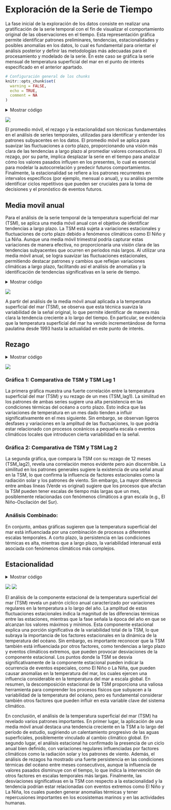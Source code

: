 # Exploración de la Serie de Tiempo

La fase inicial de la exploración de los datos consiste en realizar una gratificación de la serie temporal con el fin de visualizar el comportamiento original de las observaciones en el tiempo. Esta representación gráfica permite identificar patrones preliminares, tendencias, estacionalidades y posibles anomalías en los datos, lo cual es fundamental para orientar el análisis posterior y definir las metodologías más adecuadas para el procesamiento y modelado de la serie. En este caso se gráfica la serie mensual de temperatura superficial del mar en el punto de interés especificado en el anterior apartado.

```r
# Configuración general de los chunks
knitr::opts_chunk$set(
  warning = FALSE,  
  echo = TRUE,      
  comment = NA      
)
```

<details>
<summary>Mostrar código</summary>
```r
suppressPackageStartupMessages({
library(ncdf4)
library(tidyverse)
library(dplyr)
library(lubridate)
library(ggplot2)

})
archivo_nc <- nc_open ("C:/Users/lvasquez/OneDrive - PUJ Cali/2024_2/Series_de_tiempo/Unidad_1/Act_Bookdown/Series_tiempo_bookdown/Datos/cmems_mod_glo_phy_my_0.083deg_P1M-m_1729290245365.nc")

# Extracción de variables de interés
tsm <- ncvar_get(archivo_nc, "thetao")
tiempo <- ncvar_get(archivo_nc, "time")
latitud <- ncvar_get(archivo_nc, "latitude")
longitud <- ncvar_get(archivo_nc, "longitude")

# Creacion de dataframe 
df_tsm <- data.frame(
  tiempo = as.POSIXct(tiempo, origin = "1970-01-01", tz = "UTC"),
  latitud = rep(latitud, each = length(longitud)),
  longitud = rep(longitud, length(latitud)),
  tsm = as.vector(tsm)
)

# Grafica exploratoria inicial
df_tsm$Date <- as.Date(df_tsm$tiempo, origin = "1970-01-01")

# Graficar
ggplot(df_tsm, aes(x = Date, y = tsm)) +
  geom_line(color = "blue") +
  labs(title = "Serie Temporal Original de Temperatura Superficial del Mar", 
       x = "Fecha", y = "Temperatura (°C)") +
  scale_x_date(date_breaks = "5 years", date_labels = "%Y") +
  theme(plot.title = element_text(hjust = 0.5))
```
</details>

![](_main_files/figure-html/explorar-1.png)

El promedio móvil, el rezago y la estacionalidad son técnicas fundamentales en el análisis de series temporales, utilizadas para identificar y entender los patrones subyacentes en los datos. El promedio móvil se aplica para suavizar las fluctuaciones a corto plazo, proporcionando una visión más clara de las tendencias a largo plazo al promediar valores consecutivos. El rezago, por su parte, implica desplazar la serie en el tiempo para analizar cómo los valores pasados influyen en los presentes, lo cual es esencial para modelar la autocorrelación y predecir futuros comportamientos. Finalmente, la estacionalidad se refiere a los patrones recurrentes en intervalos específicos (por ejemplo, mensual o anual), y su análisis permite identificar ciclos repetitivos que pueden ser cruciales para la toma de decisiones y el pronóstico de eventos futuros.


## Media movil anual

Para el análisis de la serie temporal de la temperatura superficial del mar (TSM), se aplica una media móvil anual con el objetivo de identificar tendencias a largo plazo. La TSM está sujeta a variaciones estacionales y fluctuaciones de corto plazo debido a fenómenos climáticos como El Niño y La Niña. Aunque una media móvil trimestral podría capturar estas variaciones de manera efectiva, no proporcionaría una visión clara de las tendencias subyacentes que ocurren en periodos más largos. Al utilizar una media móvil anual, se logra suavizar las fluctuaciones estacionales, permitiendo destacar patrones y cambios que reflejan variaciones climáticas a largo plazo, facilitando así el análisis de anomalías y la identificación de tendencias significativas en la serie de tiempo.


<details>
<summary>Mostrar código</summary>
```r

suppressPackageStartupMessages({
library(dplyr)
library(zoo)
})

# Calcular la media móvil de 12 meses
df_tsm$mov_avg_tsm <- rollmean(df_tsm$tsm, k = 12, fill = NA, align = "right")

# Filtrar el dataframe para mostrar solo los meses donde hay una media móvil
df_mov_avg <- df_tsm %>% filter(!is.na(mov_avg_tsm))

# Mostrar el dataframe resultante
#print(df_tsm)

# Crear un gráfico de la serie temporal y la media móvil
ggplot(df_tsm, aes(x = Date)) +
  geom_line(aes(y = tsm), color = "blue", alpha = 0.5) +
  geom_line(aes(y = mov_avg_tsm), color = "red") +
  labs(title = "TSM y Media Móvil de 12 Meses",
       x = "Fecha",
       y = "TSM",
       caption = "Línea azul: TSM; Línea roja: Media Móvil de 12 Meses") +
  scale_x_date(date_breaks = "5 years", date_labels = "%Y") +
  theme_minimal() +
  theme(plot.title = element_text(hjust = 0.5),
        plot.caption = element_text(hjust = 0.5))


```
</details>

![](_main_files/figure-html/mmovil-1.png)

A partir del análisis de la media móvil anual aplicada a la temperatura superficial del mar (TSM), se observa que esta técnica suaviza la variabilidad de la señal original, lo que permite identificar de manera más clara la tendencia creciente a lo largo del tiempo. En particular, se evidencia que la temperatura superficial del mar ha venido incrementándose de forma paulatina desde 1993 hasta la actualidad en este punto de interés.

## Rezago

<details>
<summary>Mostrar código</summary>
```r

library(dplyr)
library(ggplot2)
library(tidyr)
library(patchwork)

# Crear columnas de rezagos en el dataframe
df_tsm <- df_tsm %>%
  mutate(TSM_lag1 = lag(tsm, n = 1),
         TSM_lag2 = lag(tsm, n = 12))
         

# Eliminar filas con valores NA 
df_lag <- na.omit(df_tsm)

# Convertir a formato largo
df_long <- df_lag %>%
  pivot_longer(cols = c(tsm, TSM_lag1, TSM_lag2), 
               names_to = "Lag", 
               values_to = "Value")

# Gráfico 1: TSM y TSM_lag1
plot1 <- ggplot(df_long %>% filter(Lag %in% c("tsm", "TSM_lag1")), aes(x = Date)) + 
  geom_line(aes(y = Value, color = Lag)) +
  labs(title = "Comparativa de TSM y TSM Lag 1",
       x = "Fecha",
       y = "Temperatura Superficial del Mar") +
  scale_color_manual(values = c("blue", "red")) +
  scale_x_date(date_breaks = "5 years", date_labels = "%Y") +
  theme_minimal() +
  theme(plot.title = element_text(hjust = 0.5))

# Gráfico 2: TSM y TSM_lag2
plot2 <- ggplot(df_long %>% filter(Lag %in% c("tsm", "TSM_lag2")), aes(x = Date)) +  
  geom_line(aes(y = Value, color = Lag)) +
  labs(title = "Comparativa de TSM y TSM Lag 2",
       x = "Fecha",
       y = "Temperatura Superficial del Mar") +
  scale_color_manual(values = c("blue", "green")) +
  scale_x_date(date_breaks = "5 years", date_labels = "%Y") +
  theme_minimal() +
  theme(plot.title = element_text(hjust = 0.5))

# Combinar los gráficos en un solo layout
combined_plot <- plot1 / plot2
combined_plot

```
</details>

![](_main_files/figure-html/lag-1.png)

### Gráfica 1: Comparativa de TSM y TSM Lag 1

La primera gráfica muestra una fuerte correlación entre la temperatura superficial del mar (TSM) y su rezago de un mes (TSM_lag1). La similitud en los patrones de ambas series sugiere una alta persistencia en las condiciones térmicas del océano a corto plazo. Esto indica que las variaciones de temperatura en un mes dado tienden a influir significativamente en el mes siguiente. Sin embargo, se observan ligeros desfases y variaciones en la amplitud de las fluctuaciones, lo que podría estar relacionado con procesos oceánicos a pequeña escala o eventos climáticos locales que introducen cierta variabilidad en la señal.

### Gráfica 2: Comparativa de TSM y TSM Lag 2

La segunda gráfica, que compara la TSM con su rezago de 12 meses (TSM_lag2), revela una correlación menos evidente pero aún discernible. La similitud en los patrones generales sugiere la existencia de una señal anual en la TSM, lo que confirma la influencia de factores estacionales como la radiación solar y los patrones de viento. Sin embargo, La mayor diferencia entre ambas líneas (Verde vs original) sugiere que los procesos que afectan la TSM pueden tener escalas de tiempo más largas que un mes, posiblemente relacionadas con fenómenos climáticos a gran escala (e.g., El Niño-Oscilación del Sur).

### Análisis Combinado:

En conjunto, ambas gráficas sugieren que la temperatura superficial del mar está influenciada por una combinación de procesos a diferentes escalas temporales. A corto plazo, la persistencia en las condiciones térmicas es alta, mientras que a largo plazo, la variabilidad interanual está asociada con fenómenos climáticos más complejos.

## Estacionalidad 

<details>
<summary>Mostrar código</summary>
```r

# Convertir la columna TSM a un objeto de serie temporal
tsm_ts <- ts(df_tsm$tsm, start = c(year(min(df_tsm$Date)), month(min(df_tsm$Date))), frequency = 12)  

# Descomposición de la serie
decomposed <- decompose(tsm_ts)

# Mostrar los componentes
plot(decomposed)

# Convertir los componentes a un dataframe
seasonal_df <- data.frame(fecha = df_tsm$Date,
                           TSM = df_tsm$tsm,
                           Seasonal = decomposed$seasonal) 

# Calcular la media de la TSM
mean_tsm <- mean(df_lag$tsm, na.rm = TRUE)
# Ajustar la componente estacional
seasonal_df$seasonal_adjusted <- seasonal_df$Seasonal + mean_tsm

# Gráfico de TSM y Estacionalidad
ggplot(seasonal_df, aes(x = fecha)) +
  geom_line(aes(y = TSM, color = "TSM")) +
  geom_line(aes(y = seasonal_adjusted, color = "Componente Estacional")) +
  labs(title = "Temperatura Superficial del Mar y su Componente Estacional",
       x = "Fecha",
       y = "Temperatura Superficial del Mar") +
  scale_color_manual(values = c("blue", "red")) +
   scale_x_date(date_breaks = "5 years", date_labels = "%Y") +
  theme_minimal() +
  theme(plot.title = element_text(hjust = 0.5))
```
</details>

![](_main_files/figure-html/estacionalidad-1.png)
![](_main_files/figure-html/estacionalidad-2.png)

El análisis de la componente estacional de la temperatura superficial del mar (TSM) revela un patrón cíclico anual caracterizado por variaciones regulares en la temperatura a lo largo del año. La amplitud de estas fluctuaciones estacionales indica la magnitud de las diferencias térmicas entre las estaciones, mientras que la fase señala la época del año en que se alcanzan los valores máximos y mínimos. Esta componente estacional explica una porción significativa de la variabilidad total de la TSM, lo que subraya la importancia de los factores estacionales en la dinámica de la temperatura del océano. Sin embargo, es importante reconocer que la TSM también está influenciada por otros factores, como tendencias a largo plazo y eventos climáticos extremos, que pueden provocar desviaciones de la componente estacional. Los puntos donde la TSM se desvía significativamente de la componente estacional pueden indicar la ocurrencia de eventos especiales, como El Niño o La Niña, que pueden causar anomalías en la temperatura del mar, los cuales ejercen una influencia considerable en la temperatura del mar a escala global. En resumen, la descomposición estacional de la TSM proporciona una valiosa herramienta para comprender los procesos físicos que subyacen a la variabilidad de la temperatura del océano, pero es fundamental considerar también otros factores que pueden influir en esta variable clave del sistema climático.


En conclusión, el análisis de la temperatura superficial del mar (TSM) ha revelado varios patrones importantes. En primer lugar, la aplicación de una media móvil anual destaca una tendencia creciente en la TSM a lo largo del período de estudio, sugiriendo un calentamiento progresivo de las aguas superficiales, posiblemente vinculado al cambio climático global. En segundo lugar, el análisis estacional ha confirmado la presencia de un ciclo anual bien definido, con variaciones regulares influenciadas por factores climáticos como la radiación solar y los patrones de viento. Además, el análisis de rezagos ha mostrado una fuerte persistencia en las condiciones térmicas del océano entre meses consecutivos, aunque la influencia de valores pasados disminuye con el tiempo, lo que indica la intervención de otros factores en escalas temporales más largas. Finalmente, las desviaciones significativas en la TSM con respecto a la estacionalidad y la tendencia podrían estar relacionadas con eventos extremos como El Niño y La Niña, los cuales pueden generar anomalías térmicas y tener repercusiones importantes en los ecosistemas marinos y en las actividades humanas.
